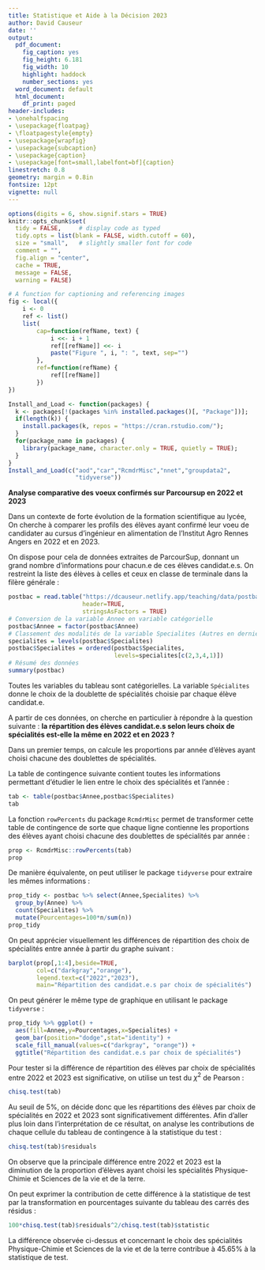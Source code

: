 ```yaml
---
title: Statistique et Aide à la Décision 2023
author: David Causeur
date: ''
output:
  pdf_document:
    fig_caption: yes
    fig_height: 6.181
    fig_width: 10
    highlight: haddock
    number_sections: yes
  word_document: default
  html_document:
    df_print: paged
header-includes:
- \onehalfspacing
- \usepackage{floatpag}
- \floatpagestyle{empty}
- \usepackage{wrapfig}
- \usepackage{subcaption}
- \usepackage{caption}
- \usepackage[font=small,labelfont=bf]{caption}
linestretch: 0.8
geometry: margin = 0.8in
fontsize: 12pt
vignette: null
---
```


\fontsize{12}{15}

\sf

```r
options(digits = 6, show.signif.stars = TRUE)
knitr::opts_chunk$set(
  tidy = FALSE,     # display code as typed
  tidy.opts = list(blank = FALSE, width.cutoff = 60),
  size = "small",   # slightly smaller font for code
  comment = "",
  fig.align = "center",
  cache = TRUE,
  message = FALSE,
  warning = FALSE)
```

```r
# A function for captioning and referencing images
fig <- local({
    i <- 0
    ref <- list()
    list(
        cap=function(refName, text) {
            i <<- i + 1
            ref[[refName]] <<- i
            paste("Figure ", i, ": ", text, sep="")
        },
        ref=function(refName) {
            ref[[refName]]
        })
})
``` 

```r
Install_and_Load <- function(packages) {
  k <- packages[!(packages %in% installed.packages()[, "Package"])];
  if(length(k)) {
    install.packages(k, repos = "https://cran.rstudio.com/");
  }
  for(package_name in packages) {
    library(package_name, character.only = TRUE, quietly = TRUE);
  }
}
Install_and_Load(c("aod","car","RcmdrMisc","nnet","groupdata2",
                   "tidyverse"))
```
  
**Analyse comparative des voeux confirmés sur Parcoursup en 2022 et 2023**

\bigskip

Dans un contexte de forte évolution de la formation scientifique au lycée, On cherche à comparer les profils des élèves ayant confirmé leur voeu de candidater au cursus d'ingénieur en alimentation de l'Institut Agro Rennes Angers en 2022 et en 2023.

On dispose pour cela de données extraites de ParcourSup, donnant un grand nombre d'informations pour chacun.e de ces élèves candidat.e.s. On restreint la liste des élèves à celles et ceux en classe de terminale dans la filère générale :
```r
postbac = read.table("https://dcauseur.netlify.app/teaching/data/postbac.txt",
                     header=TRUE,
                     stringsAsFactors = TRUE)
# Conversion de la variable Annee en variable catégorielle
postbac$Annee = factor(postbac$Annee)
# Classement des modalités de la variable Specialites (Autres en dernier)
specialites = levels(postbac$Specialites)
postbac$Specialites = ordered(postbac$Specialites,
                              levels=specialites[c(2,3,4,1)])
# Résumé des données
summary(postbac)
```

Toutes les variables du tableau sont catégorielles. La variable `Spécialites` donne le choix de la doublette de spécialités choisie par chaque élève candidat.e.

A partir de ces données, on cherche en particulier à répondre à la question suivante : **la répartition des élèves candidat.e.s selon leurs choix de spécialités est-elle la même en 2022 et en 2023 ?**

\newpage

Dans un premier temps, on calcule les proportions par année d'élèves ayant choisi chacune des doublettes de spécialités.

La table de contingence suivante contient toutes les informations permettant d'étudier le lien entre le choix des spécialités et l'année :
```r
tab <- table(postbac$Annee,postbac$Specialites)
tab
```

La fonction `rowPercents` du package `RcmdrMisc` permet de transformer cette table de contingence de sorte que chaque ligne contienne les proportions des élèves ayant choisi chacune des doublettes de spécialités par année : 

```r
prop <- RcmdrMisc::rowPercents(tab)
prop
```

De manière équivalente, on peut utiliser le package `tidyverse` pour extraire les mêmes informations :
```r
prop_tidy <- postbac %>% select(Annee,Specialites) %>%
  group_by(Annee) %>%
  count(Specialites) %>%
  mutate(Pourcentages=100*n/sum(n))
prop_tidy
```

On peut apprécier visuellement les différences de répartition des choix de spécialités entre année à partir du graphe suivant :

```r
barplot(prop[,1:4],beside=TRUE,
        col=c("darkgray","orange"),
        legend.text=c("2022","2023"),
        main="Répartition des candidat.e.s par choix de spécialités")
```

On peut générer le même type de graphique en utilisant le package `tidyverse` :

```r
prop_tidy %>% ggplot() +
  aes(fill=Annee,y=Pourcentages,x=Specialites) +
  geom_bar(position="dodge",stat="identity") +
  scale_fill_manual(values=c("darkgray", "orange")) +
  ggtitle("Répartition des candidat.e.s par choix de spécialités")
```

\newpage

Pour tester si la différence de répartition des élèves par choix de spécialités entre 2022 et 2023 est significative, on utilise un test du $\chi^{2}$ de Pearson :

```r
chisq.test(tab)
```

Au seuil de 5%, on décide donc que les répartitions des élèves par choix de spécialités en 2022 et 2023 sont significativement différentes. Afin d'aller plus loin dans l'interprétation de ce résultat, on analyse les contributions de chaque cellule du tableau de contingence à la statistique du test :

```r
chisq.test(tab)$residuals
```

On observe que la principale différence entre 2022 et 2023 est la diminution de la proportion d'élèves ayant choisi les spécialités Physique-Chimie et Sciences de la vie et de la terre.

On peut exprimer la contribution de cette différence à la statistique de test par la transformation en pourcentages suivante du tableau des carrés des résidus :

```r
100*chisq.test(tab)$residuals^2/chisq.test(tab)$statistic
```

La différence observée ci-dessus et concernant le choix des spécialités Physique-Chimie et Sciences de la vie et de la terre contribue à 45.65% à la statistique de test.
